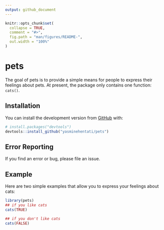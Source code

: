 ```yaml
---
output: github_document
---
```


<!-- README.md is generated from README.Rmd. Please edit that file -->

```r
knitr::opts_chunk$set(
  collapse = TRUE,
  comment = "#>",
  fig.path = "man/figures/README-",
  out.width = "100%"
)
```

# pets

<!-- badges: start -->
<!-- badges: end -->

The goal of pets is to provide a simple means for people to express their feelings about pets. At present, the package only contains one function: `cats()`. 

## Installation

You can install the development version from [GitHub](https://github.com/) with:

``` r
# install.packages("devtools")
devtools::install_github("yasminehentati/pets")
```
## Error Reporting

If you find an error or bug, please file an issue. 

## Example

Here are two simple examples that allow you to express your feelings about cats:

```r
library(pets)
## if you like cats
cats(TRUE)

## if you don't like cats 
cats(FALSE)
```
